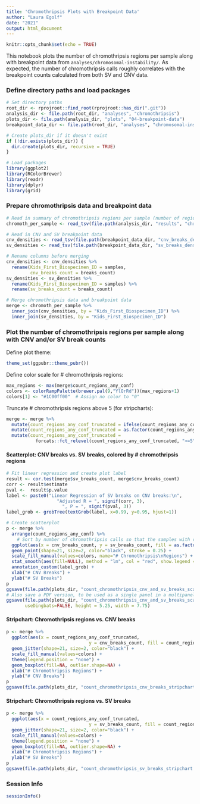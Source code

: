 ```yaml
---
title: 'Chromothripsis Plots with Breakpoint Data'
author: "Laura Egolf"
date: "2021"
output: html_document
---
```

  
```r
knitr::opts_chunk$set(echo = TRUE)
```

This notebook plots the number of chromothripsis regions per sample along with breakpoint data from `analyses/chromosomal-instability/`. As expected, the number of chromothripsis calls roughly correlates with the breakpoint counts calculated from both SV and CNV data. 

### Define directory paths and load packages

```r
# Set directory paths
root_dir <- rprojroot::find_root(rprojroot::has_dir(".git"))
analysis_dir <- file.path(root_dir, "analyses", "chromothripsis")
plots_dir <- file.path(analysis_dir, "plots", "04-breakpoint-data")
breakpoint_data_dir <- file.path(root_dir, "analyses", "chromosomal-instability", "breakpoint-data")

# Create plots_dir if it doesn't exist
if (!dir.exists(plots_dir)) {
  dir.create(plots_dir, recursive = TRUE)
}

# Load packages
library(ggplot2)
library(RColorBrewer)
library(readr)
library(dplyr)
library(grid)
```


### Prepare chromothripsis data and breakpoint data

```r
# Read in summary of chromothripsis regions per sample (number of regions for each confidence level)
chromoth_per_sample <- read_tsv(file.path(analysis_dir, "results", "chromothripsis_summary_per_sample.txt"))

# Read in CNV and SV breakpoint data
cnv_densities <- read_tsv(file.path(breakpoint_data_dir, "cnv_breaks_densities.tsv"))
sv_densities <- read_tsv(file.path(breakpoint_data_dir, "sv_breaks_densities.tsv"))

# Rename columns before merging
cnv_densities <- cnv_densities %>%
  rename(Kids_First_Biospecimen_ID = samples,
         cnv_breaks_count = breaks_count)
sv_densities <- sv_densities %>%
  rename(Kids_First_Biospecimen_ID = samples) %>%
  rename(sv_breaks_count = breaks_count)

# Merge chromothripsis data and breakpoint data
merge <- chromoth_per_sample %>% 
  inner_join(cnv_densities, by = "Kids_First_Biospecimen_ID") %>%
  inner_join(sv_densities, by = "Kids_First_Biospecimen_ID") 
```


### Plot the number of chromothripsis regions per sample along with CNV and/or SV break counts

Define plot theme:
```r
theme_set(ggpubr::theme_pubr())
```

Define color scale for # chromothripsis regions:
```r
max_regions <- max(merge$count_regions_any_conf)
colors <- colorRampPalette(brewer.pal(9,"YlOrRd"))(max_regions+1)
colors[1] <- "#1C00ff00"  # Assign no color to "0"
```

Truncate # chromothripsis regions above 5 (for stripcharts):
```r
merge <- merge %>%
  mutate(count_regions_any_conf_truncated = ifelse(count_regions_any_conf>=5, ">=5", count_regions_any_conf)) %>%
  mutate(count_regions_any_conf_truncated = as.factor(count_regions_any_conf_truncated)) %>%
  mutate(count_regions_any_conf_truncated = 
           forcats::fct_relevel(count_regions_any_conf_truncated, ">=5", after = Inf))
```


#### Scatterplot: CNV breaks vs. SV breaks, colored by # chromothripsis regions

```r
# Fit linear regression and create plot label
result <- cor.test(merge$sv_breaks_count, merge$cnv_breaks_count)
corr <- result$estimate
pval <-  result$p.value
label <- paste0("Linear Regression of SV breaks on CNV breaks:\n",
                   "Adjusted R = ", signif(corr, 3),
                     ", P = ", signif(pval, 3))
label_grob <- grobTree(textGrob(label, x=0.99, y=0.95, hjust=1))

# Create scatterplot
p <- merge %>%
  arrange(count_regions_any_conf) %>%
    # Sort by number of chromothripsis calls so that the samples with chromothripsis are more visible
  ggplot(aes(x = cnv_breaks_count, y = sv_breaks_count, fill = as.factor(count_regions_any_conf))) +
  geom_point(shape=21, size=2, color="black", stroke = 0.25) + 
  scale_fill_manual(values=colors, name="# Chromothripsis\nRegions") +
  stat_smooth(aes(fill=NULL), method = "lm", col = "red", show.legend = FALSE) + 
  annotation_custom(label_grob) +
  xlab("# CNV Breaks") + 
  ylab("# SV Breaks") 
p
ggsave(file.path(plots_dir, "count_chromothripsis_cnv_and_sv_breaks_scatterplot.png"), p)
# Also save a PDF version, to be used as a single panel in a multipanel figure
ggsave(file.path(plots_dir, "count_chromothripsis_cnv_and_sv_breaks_scatterplot.pdf"), p, 
       useDingbats=FALSE, height = 5.25, width = 7.75)
```

#### Stripchart: Chromothripsis regions vs. CNV breaks

```r
p <- merge %>%
  ggplot(aes(x = count_regions_any_conf_truncated, 
                               y = cnv_breaks_count, fill = count_regions_any_conf_truncated)) +
  geom_jitter(shape=21, size=2, color="black") +
  scale_fill_manual(values=colors) +
  theme(legend.position = "none") +
  geom_boxplot(fill=NA, outlier.shape=NA) +
  xlab("# Chromothripsis Regions") + 
  ylab("# CNV Breaks") 
p
ggsave(file.path(plots_dir, "count_chromothripsis_cnv_breaks_stripchart.png"), p)
```

#### Stripchart: Chromothripsis regions vs. SV breaks

```r
p <- merge %>%
  ggplot(aes(x = count_regions_any_conf_truncated, 
                               y = sv_breaks_count, fill = count_regions_any_conf_truncated)) +
  geom_jitter(shape=21, size=2, color="black") +
  scale_fill_manual(values=colors) +
  theme(legend.position = "none") +
  geom_boxplot(fill=NA, outlier.shape=NA) +
  xlab("# Chromothripsis Regions") + 
  ylab("# SV Breaks") 
p
ggsave(file.path(plots_dir, "count_chromothripsis_sv_breaks_stripchart.png"), p)
``` 

### Session Info

```r
sessionInfo()
```

